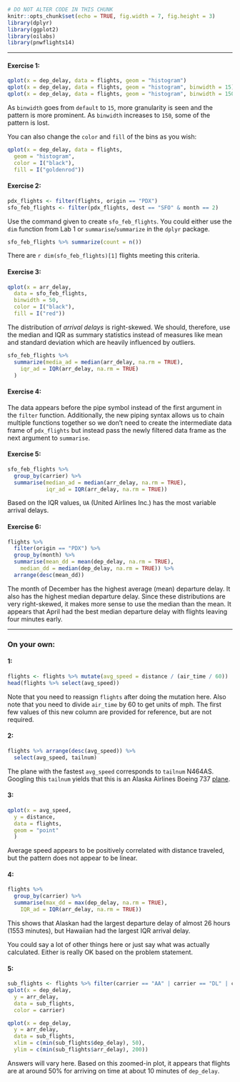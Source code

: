 ```r
# DO NOT ALTER CODE IN THIS CHUNK
knitr::opts_chunk$set(echo = TRUE, fig.width = 7, fig.height = 3)
library(dplyr)
library(ggplot2)
library(oilabs)
library(pnwflights14)
```

* * *

#### Exercise 1: 

```r
qplot(x = dep_delay, data = flights, geom = "histogram")
qplot(x = dep_delay, data = flights, geom = "histogram", binwidth = 15)
qplot(x = dep_delay, data = flights, geom = "histogram", binwidth = 150)
```

As `binwidth` goes from `default` to `15`, more granularity is seen and the pattern is more prominent.  As `binwidth` increases to `150`, some of the pattern is lost.

You can also change the `color` and `fill` of the bins as you wish:

```r
qplot(x = dep_delay, data = flights, 
  geom = "histogram",
  color = I("black"),
  fill = I("goldenrod"))
```


#### Exercise 2:

```r
pdx_flights <- filter(flights, origin == "PDX")
sfo_feb_flights <- filter(pdx_flights, dest == "SFO" & month == 2)
```

Use the command given to create `sfo_feb_flights`.  You could either use the `dim` function from Lab 1 or `summarise`/`summarize` in the `dplyr` package.

```r
sfo_feb_flights %>% summarize(count = n())
```

There are `r dim(sfo_feb_flights)[1]` flights meeting this criteria.

#### Exercise 3:

```r
qplot(x = arr_delay,
  data = sfo_feb_flights,
  binwidth = 50,
  color = I("black"),
  fill = I("red"))
```

The distribution of _arrival delays_ is right-skewed.  We should, therefore, use the median and IQR as summary statistics instead of measures like mean and standard deviation which are heavily influenced by outliers.

```r
sfo_feb_flights %>% 
  summarize(media_ad = median(arr_delay, na.rm = TRUE),
    iqr_ad = IQR(arr_delay, na.rm = TRUE)
  )
```


#### Exercise 4:

The data appears before the pipe symbol instead of the first argument in the `filter` function.  Additionally, the new piping syntax allows us to chain multiple functions together so we don't need to create the intermediate data frame of `pdx_flights` but instead pass the newly filtered data frame as the next argument to `summarise`.

#### Exercise 5:

```r
sfo_feb_flights %>%
  group_by(carrier) %>%
  summarise(median_ad = median(arr_delay, na.rm = TRUE),
            iqr_ad = IQR(arr_delay, na.rm = TRUE))
```

Based on the IQR values, `UA` (United Airlines Inc.) has the most variable arrival delays.

#### Exercise 6:

```r
flights %>%
  filter(origin == "PDX") %>%
  group_by(month) %>%
  summarise(mean_dd = mean(dep_delay, na.rm = TRUE),
    median_dd = median(dep_delay, na.rm = TRUE)) %>%
  arrange(desc(mean_dd))
```

The month of December has the highest average (mean) departure delay.  It also has the highest median departure delay.  Since these distributions are very right-skewed, it makes more sense to use the median than the mean.  It appears that April had the best median departure delay with flights leaving four minutes early.

* * *

### On your own:

#### 1:

```r
flights <- flights %>% mutate(avg_speed = distance / (air_time / 60))
head(flights %>% select(avg_speed))
```

Note that you need to reassign `flights` after doing the mutation here.  Also note that you need to divide `air_time` by 60 to get units of mph.  The first few values of this new column are provided for reference, but are not required.

#### 2:

```r
flights %>% arrange(desc(avg_speed)) %>%
  select(avg_speed, tailnum)
```

The plane with the fastest `avg_speed` corresponds to `tailnum` N464AS.  Googling this `tailnum` yields that this is an Alaska Airlines Boeing 737 [plane](https://www.planespotters.net/airframe/Boeing/737/40714/N464AS-Alaska-Airlines).

#### 3:

```r
qplot(x = avg_speed,
  y = distance,
  data = flights,
  geom = "point"
  )
```

Average speed appears to be positively correlated with distance traveled, but the pattern does not appear to be linear.

#### 4:

```r
flights %>%
  group_by(carrier) %>%
  summarise(max_dd = max(dep_delay, na.rm = TRUE),
    IQR_ad = IQR(arr_delay, na.rm = TRUE))
```

This shows that Alaskan had the largest departure delay of almost 26 hours (1553 minutes), but Hawaiian had the largest IQR arrival delay.  

You could say a lot of other things here or just say what was actually calculated.  Either is really OK based on the problem statement.

#### 5:

```r
sub_flights <- flights %>% filter(carrier == "AA" | carrier == "DL" | carrier == "UA")
qplot(x = dep_delay,
  y = arr_delay,
  data = sub_flights,
  color = carrier)
```


```r
qplot(x = dep_delay,
  y = arr_delay,
  data = sub_flights,
  xlim = c(min(sub_flights$dep_delay), 50),
  ylim = c(min(sub_flights$arr_delay), 200))
```

Answers will vary here.  Based on this zoomed-in plot, it appears that flights are at around 50% for arriving on time at about 10 minutes of `dep_delay`.